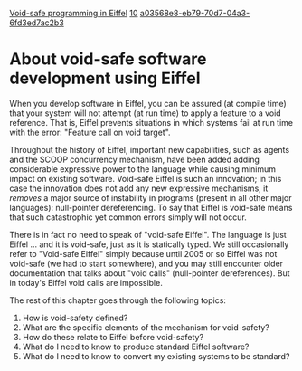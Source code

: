 [[Property:title|Void-safe programming in Eiffel]]
[[Property:weight|10]]
[[Property:uuid|a03568e8-eb79-70d7-04a3-6fd3ed7ac2b3]]
=About void-safe software development using Eiffel=

When you develop software in Eiffel, you can be assured (at compile time) that your system will not attempt (at run time) to apply a feature to a void reference. That is, Eiffel prevents situations in which systems fail at run time with the error: "Feature call on void target".

Throughout the history of Eiffel, important new capabilities, such as agents and the SCOOP concurrency mechanism, have been added adding considerable expressive power to the language while causing minimum impact on existing software. Void-safe Eiffel is such an innovation; in this case the innovation does not add any new expressive mechanisms, it ''removes'' a major source of instability in programs (present in all other major languages): null-pointer dereferencing. To say that Eiffel is void-safe means that such catastrophic yet common errors simply will not occur.

There is in fact no need to speak of "void-safe Eiffel". The language is just Eiffel ... and it is void-safe, just as it is statically typed.  We still occasionally refer to "Void-safe Eiffel" simply because until 2005 or so Eiffel was not void-safe (we had to start somewhere), and you may still encounter older documentation that talks about "void calls" (null-pointer dereferences). But in today's Eiffel void calls are impossible. 

The rest of this chapter goes through the following topics:

# How is void-safety defined?
# What are the specific elements of the mechanism for void-safety?
# How do these relate to Eiffel before void-safety?
# What do I need to know to produce standard Eiffel software?
# What do I need to know to convert my existing systems to be standard?





